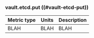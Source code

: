 ### vault.etcd.put ((#vault-etcd-put))

Metric type | Units | Description
----------- | ----- | -----------
BLAH     | BLAH    | BLAH